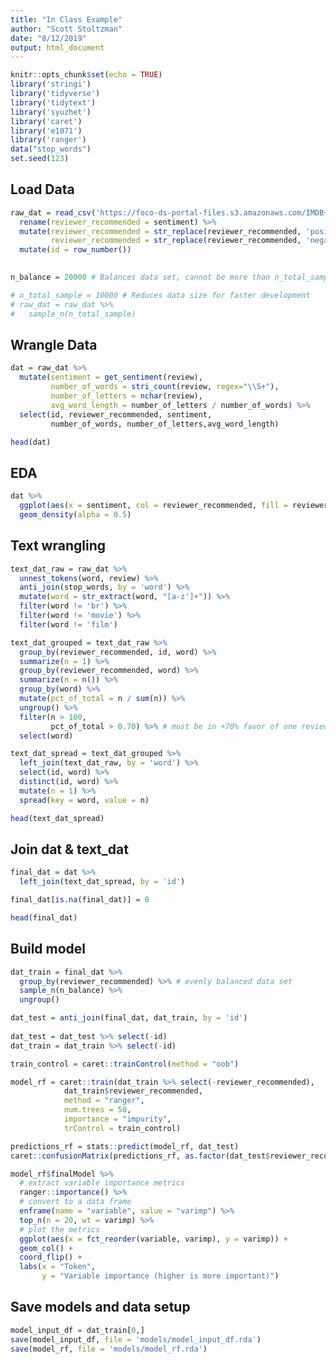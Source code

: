 ```yaml
---
title: "In Class Example"
author: "Scott Stoltzman"
date: "8/12/2019"
output: html_document
---
```


```r
knitr::opts_chunk$set(echo = TRUE)
library('stringi')
library('tidyverse')
library('tidytext')
library('syuzhet')
library('caret')
library('e1071')
library('ranger')
data("stop_words")
set.seed(123)
```

## Load Data
```r
raw_dat = read_csv('https://foco-ds-portal-files.s3.amazonaws.com/IMDB+Dataset.csv') %>%
  rename(reviewer_recommended = sentiment) %>%
  mutate(reviewer_recommended = str_replace(reviewer_recommended, 'positive', 'yes'),
         reviewer_recommended = str_replace(reviewer_recommended, 'negative', 'no')) %>%
  mutate(id = row_number())
  

n_balance = 20000 # Balances data set, cannot be more than n_total_sample / number of classes. i.e. reviewer_recommended has "yes" and "no" (2 classes)

# n_total_sample = 10000 # Reduces data size for faster development
# raw_dat = raw_dat %>%
#   sample_n(n_total_sample)
```

## Wrangle Data
```r
dat = raw_dat %>%
  mutate(sentiment = get_sentiment(review),
         number_of_words = stri_count(review, regex="\\S+"),
         number_of_letters = nchar(review),
         avg_word_length = number_of_letters / number_of_words) %>%
  select(id, reviewer_recommended, sentiment, 
         number_of_words, number_of_letters,avg_word_length)

head(dat)
```

## EDA
```r
dat %>%
  ggplot(aes(x = sentiment, col = reviewer_recommended, fill = reviewer_recommended)) +
  geom_density(alpha = 0.5)
```

## Text wrangling
```r
text_dat_raw = raw_dat %>%
  unnest_tokens(word, review) %>%
  anti_join(stop_words, by = 'word') %>%
  mutate(word = str_extract(word, "[a-z']+")) %>%
  filter(word != 'br') %>%
  filter(word != 'movie') %>%
  filter(word != 'film')

text_dat_grouped = text_dat_raw %>%
  group_by(reviewer_recommended, id, word) %>%
  summarize(n = 1) %>%
  group_by(reviewer_recommended, word) %>%
  summarize(n = n()) %>%
  group_by(word) %>%
  mutate(pct_of_total = n / sum(n)) %>%
  ungroup() %>%
  filter(n > 100, 
         pct_of_total > 0.70) %>% # must be in +70% favor of one review type
  select(word)

text_dat_spread = text_dat_grouped %>% 
  left_join(text_dat_raw, by = 'word') %>%
  select(id, word) %>%
  distinct(id, word) %>%
  mutate(n = 1) %>%
  spread(key = word, value = n)

head(text_dat_spread)
```

## Join dat & text_dat
```r
final_dat = dat %>%
  left_join(text_dat_spread, by = 'id')

final_dat[is.na(final_dat)] = 0

head(final_dat)
```



## Build model

```r
dat_train = final_dat %>%
  group_by(reviewer_recommended) %>% # evenly balanced data set
  sample_n(n_balance) %>%
  ungroup()

dat_test = anti_join(final_dat, dat_train, by = 'id')
  
dat_test = dat_test %>% select(-id)
dat_train = dat_train %>% select(-id)
```


```r
train_control = caret::trainControl(method = "oob")

model_rf = caret::train(dat_train %>% select(-reviewer_recommended),
            dat_train$reviewer_recommended,
            method = "ranger",
            num.trees = 50,
            importance = "impurity",
            trControl = train_control)

predictions_rf = stats::predict(model_rf, dat_test)
caret::confusionMatrix(predictions_rf, as.factor(dat_test$reviewer_recommended))
```


```r
model_rf$finalModel %>%
  # extract variable importance metrics
  ranger::importance() %>%
  # convert to a data frame
  enframe(name = "variable", value = "varimp") %>%
  top_n(n = 20, wt = varimp) %>%
  # plot the metrics
  ggplot(aes(x = fct_reorder(variable, varimp), y = varimp)) +
  geom_col() +
  coord_flip() +
  labs(x = "Token",
       y = "Variable importance (higher is more important)")
```

## Save models and data setup
```r
model_input_df = dat_train[0,]
save(model_input_df, file = 'models/model_input_df.rda')
save(model_rf, file = 'models/model_rf.rda')
```

```r

```

